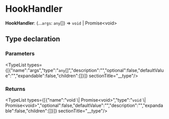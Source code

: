 
# HookHandler

 **HookHandler**: (...`args`: `any`[]) => `void` \| Promise&#60;void&#62;

## Type declaration

### Parameters

<TypeList types={[{"name":"args","type":"`any`[]","description":"","optional":false,"defaultValue":"","expandable":false,"children":[]}]}  sectionTitle="__type"/>

### Returns

<TypeList types={[{"name":"void \\| Promise&#60;void&#62;","type":"`void` \\| Promise&#60;void&#62;","optional":false,"defaultValue":"","description":"","expandable":false,"children":[]}]}  sectionTitle="__type"/>

